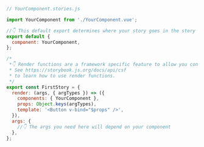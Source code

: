 ```js
// YourComponent.stories.js

import YourComponent from './YourComponent.vue';

//👇 This default export determines where your story goes in the story list
export default {
  component: YourComponent,
};

/*
 *👇 Render functions are a framework specific feature to allow you control on how the component renders.
 * See https://storybook.js.org/docs/api/csf
 * to learn how to use render functions.
 */
export const FirstStory = {
  render: (args, { argTypes }) => ({
    components: { YourComponent },
    props: Object.keys(argTypes),
    template: '<Button v-bind="$props" />',
  }),
  args: {
    //👇 The args you need here will depend on your component
  },
};
```

